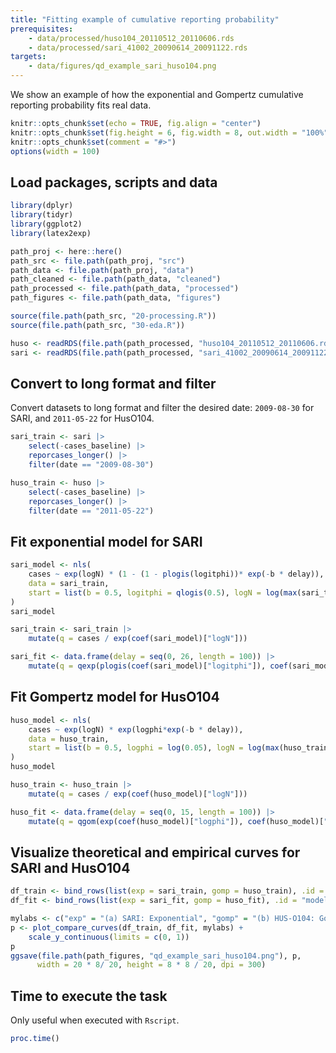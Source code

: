 ```yaml
---
title: "Fitting example of cumulative reporting probability"
prerequisites:
    - data/processed/huso104_20110512_20110606.rds
    - data/processed/sari_41002_20090614_20091122.rds
targets:
    - data/figures/qd_example_sari_huso104.png
---
```


We show an example of how the exponential and Gompertz cumulative reporting probability
fits real data.

```r
knitr::opts_chunk$set(echo = TRUE, fig.align = "center")
knitr::opts_chunk$set(fig.height = 6, fig.width = 8, out.width = "100%")
knitr::opts_chunk$set(comment = "#>")
options(width = 100)
```

## Load packages, scripts and data

```r
library(dplyr)
library(tidyr)
library(ggplot2)
library(latex2exp)

path_proj <- here::here()
path_src <- file.path(path_proj, "src")
path_data <- file.path(path_proj, "data")
path_cleaned <- file.path(path_data, "cleaned")
path_processed <- file.path(path_data, "processed")
path_figures <- file.path(path_data, "figures")

source(file.path(path_src, "20-processing.R"))
source(file.path(path_src, "30-eda.R"))

huso <- readRDS(file.path(path_processed, "huso104_20110512_20110606.rds"))
sari <- readRDS(file.path(path_processed, "sari_41002_20090614_20091122.rds"))
```

## Convert to long format and filter

Convert datasets to long format and filter the desired date: `2009-08-30` for SARI, and `2011-05-22` for HusO104.

```r
sari_train <- sari |>
    select(-cases_baseline) |>
    reporcases_longer() |>
    filter(date == "2009-08-30")

huso_train <- huso |>
    select(-cases_baseline) |>
    reporcases_longer() |>
    filter(date == "2011-05-22")
```

## Fit exponential model for SARI

```r
sari_model <- nls(
    cases ~ exp(logN) * (1 - (1 - plogis(logitphi))* exp(-b * delay)),
    data = sari_train,
    start = list(b = 0.5, logitphi = qlogis(0.5), logN = log(max(sari_train$cases)))
)
sari_model

sari_train <- sari_train |>
    mutate(q = cases / exp(coef(sari_model)["logN"]))

sari_fit <- data.frame(delay = seq(0, 26, length = 100)) |>
    mutate(q = qexp(plogis(coef(sari_model)["logitphi"]), coef(sari_model)["b"])(delay))
```

## Fit Gompertz model for HusO104

```r
huso_model <- nls(
    cases ~ exp(logN) * exp(logphi*exp(-b * delay)),
    data = huso_train,
    start = list(b = 0.5, logphi = log(0.05), logN = log(max(huso_train$cases)))
)
huso_model

huso_train <- huso_train |>
    mutate(q = cases / exp(coef(huso_model)["logN"]))

huso_fit <- data.frame(delay = seq(0, 15, length = 100)) |>
    mutate(q = qgom(exp(coef(huso_model)["logphi"]), coef(huso_model)["b"])(delay))
```

## Visualize theoretical and empirical curves for SARI and HusO104


```r

df_train <- bind_rows(list(exp = sari_train, gomp = huso_train), .id = "model")
df_fit <- bind_rows(list(exp = sari_fit, gomp = huso_fit), .id = "model")

mylabs <- c("exp" = "(a) SARI: Exponential", "gomp" = "(b) HUS-O104: Gompertz")
p <- plot_compare_curves(df_train, df_fit, mylabs) +
    scale_y_continuous(limits = c(0, 1))
p
ggsave(file.path(path_figures, "qd_example_sari_huso104.png"), p,
      width = 20 * 8/ 20, height = 8 * 8 / 20, dpi = 300)
```

## Time to execute the task

Only useful when executed with `Rscript`.

```r
proc.time()
```

